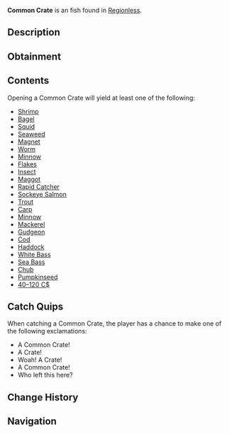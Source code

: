 {{FishInfobox
|image          = Common Crate.png
|rarity         = Uncommon
|sea            = First Sea
|location       = [[Regionless]]
|sublocation    = 
|sources        = Fishing Rod
|radar_location = 
|xp             = 20
|weather        = 
|time           = 
|season         = 
|bait           = Magnet
|base_weight    = 8
|base_value     = 80
|weight_range   = 0
|base_chance    = 17
|base_resil     = 120
}}
'''Common Crate''' is an {{Rarity|Uncommon}} fish found in [[Regionless]].

== Description ==
{{Description|A moderately sized wooden crate seemingly lost from a fishing boat of some kind. The date of it's disappearance is unknown. Therefore, finders keepers?- Opening it might give you an array of fish, bait, and money!|Bestiary Entry}}

== Obtainment ==
{{Description|Fallen off of a fishing boat.|Bestiary Hint}}
{{Fish Availability|
Ancient Archives
Ancient Isle/Algae Hunt
Ancient Isle/Surrounding Ocean
Apex Fish Hunt/Mosslurker
Atlantis/Ancient Kraken Hunt
Atlantis/Ethereal Abyss
Atlantis/Kraken Hunt
Atlantis/Kraken Pool
Atlantis/Poseidon Temple
Atlantis/Sunken Depths
Atlantis/Surrounding Ocean
Atlantis/Zeus's Rod Room
Bloop Fish Hunt
Cryogenic Canal
Desolate Deep/Brine Pool
Desolate Deep/Desolate Pocket
FischFright/Frightful Pool
Forsaken Shores/Algae Hunt
Forsaken Shores/Coral Reef
Forsaken Shores/Freshwater Pond
Forsaken Shores/Surrounding Ocean
Frigid Cavern
Glacial Grotto
Golden Tide
Grand Reef
LEGO Pool/Studolodon Hunt
Lovestorm/Normal
Lovestorm/Supercharged
Lucky Event/Blarney McBreeze
Lucky Event/O'Mango Goldgrin
Lucky Event/Plumrick O'Luck
Lucky Event/Rowdy McCharm
Lucky Event/Sunny O'Coin
Megalodon Hunt/Eclipse and Weekend
Megalodon Hunt/Normal
Moosewood/Docks
Moosewood/Freshwater Pond
Moosewood/Seaweed and Mini-Island
Moosewood/Surrounding Ocean
Mushgrove Swamp
Mushgrove Swamp/Algae Hunt
Narwhal Hunt/Beluga/First Sea
Narwhal Hunt/Magician Narwhal/First Sea
Narwhal Hunt/Narwhal/First Sea
Northern Summit/Surrounding Ocean
Ocean
Ocean/Deep Ocean
Ocean/Harvesters Spike
Ocean/Strange Whirlpool
Ocean/The Arch
Orca Migration/Ancient
Orca Migration/Normal
Overgrowth Caves
Roslit Bay/Coral Reef
Roslit Bay/Surrounding Ocean
Shark Hunt/Great Hammerhead Shark
Shark Hunt/Great White Shark
Shark Hunt/Whale Shark
Snowcap Island/Algae Hunt
Snowcap Island/Freshwater Pond
Snowcap Island/Surrounding Ocean
Sunstone Island/Crate Cave
Terrapin Island/Olm Cave
Terrapin Island/Surrounding Ocean
Vertigo/Vertigos Dip
Whale Migration/Moby
Whale Migration/Normal
|top_rods      = 
Magnet Rod\734033.76\740319.09;
Krampus's Rod\542956.47\493695.68;
Magma Rod\527793.57\479908.46;
Great Rod of Oscar\490081.28\318870.37;
Leviathan's Fang Rod\487610.13\380071.86;
Flimsy Rod\442593.9\610286.1;
Training Rod\446263.59\402443.02;
Fast Rod\422882.85\551513.44;
Fischer's Rod\371469.77\484461.78;
Astralhook Rod\486832.04\327887.02;
Ethereal Prism Rod\480738.27\329534.44;
No-Life Rod\475808.79\367059.41;
Seraphic Rod\473363.53\339543.79;
Free Spirit Rod\462385.15\385939.8;
Challenger's Rod\460276.68\348499.02;
Rod Of The Forgotten Fang\444642.93\337478.81;
Trident Rod\441029.78\368115.08;
Blazebringer Rod\429071.83\354537.24;
Rod Of The Exalted One\409898.73\330600.9;
Rod Of The Depths\404730.27\338738.58;
Zeus Rod\404409.87\352758.85;
Verdant Shear Rod\401513.28\351304.02;
Depthseeker Rod\368133.85\337960.01;
Volcanic Rod\354759.45\344562.32;
Avalanche Rod\347778.61\310789.3;
Steady Rod\125160.09\113789.29
|recommended   = Magnet Rod
}}

== Contents ==
Opening a Common Crate will yield at least one of the following:
* [[Bait#Shrimp|Shrimp]]
* [[Bait#Bagel|Bagel]]
* [[Bait#Squid|Squid]]
* [[Bait#Seaweed|Seaweed]]
* [[Bait#Magnet|Magnet]]
* [[Bait#Worm|Worm]]
* [[Bait#Minnow|Minnow]]
* [[Bait#Flakes|Flakes]]
* [[Bait#Insect|Insect]]
* [[Bait#Maggot|Maggot]]
* [[Bait#Rapid Catcher|Rapid Catcher]]
* [[Sockeye Salmon]]
* [[Trout]]
* [[Carp]]
* [[Minnow]]
* [[Mackerel]]
* [[Gudgeon]]
* [[Cod]]
* [[Haddock]]
* [[White Bass]]
* [[Sea Bass]]
* [[Chub]]
* [[Pumpkinseed]]
* [[40–120 C$]]

== Catch Quips ==
When catching a Common Crate, the player has a chance to make one of the following exclamations:
* A Common Crate!
* A Crate!
* Woah! A Crate!
* A Common Crate!
* Who left this here?

== Change History ==
{{Change History|{{subst:Current Version}}}}

== Navigation ==
{{Fish Navbox|Regionless}}